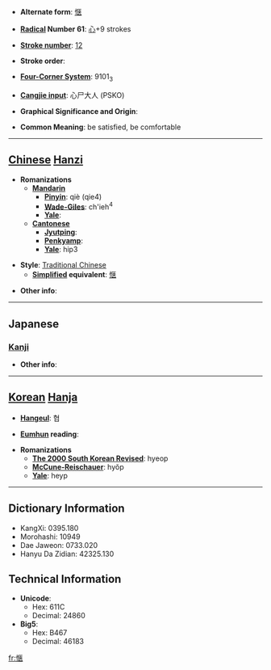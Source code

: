 * '''Alternate form''': [[惬]]

* '''[[Wiktionary:Chinese radical index| Radical]] Number 61''': [[Wiktionary:Chinese radical index 心|心]]+9 strokes

* '''[[Wiktionary:Chinese total strokes index|Stroke number]]''': [[Wiktionary:Chinese total strokes index 12|12]]

* '''Stroke order''': 

* '''[[Wiktionary:Chinese four corner index|Four-Corner System]]''': 9101<sub>3</sub>

* '''[[Wiktionary:Chinese Cangjie index|Cangjie input]]''': 心尸大人 (PSKO)

* '''Graphical Significance and Origin''': 

* '''Common Meaning''': be satisfied, be comfortable

----

== [[Chinese]] [[Hanzi]] ==

* '''Romanizations'''
** '''[[Mandarin]]'''
*** '''[[Pinyin]]''': qiè (qie4)
*** '''[[Wade-Giles]]''': ch'ieh<sup>4</sup>
*** '''[[Yale]]''': 
** '''[[Cantonese]]'''
*** '''[[Jyutping]]''':
*** '''[[Penkyamp]]''': 
*** '''[[Yale]]''': hip3

* '''Style''': [[Traditional Chinese]] 
** '''[[Simplified Chinese|Simplified]] equivalent''': [[惬]]

* '''Other info''': 

----

==Japanese==
===[[Kanji]]===
{{kanji|on readings=[[きょう]] (kyō)
|kun readings=[[こころよい]] (kokoroyoi)
}}

* '''Other info''':  

----

== [[Korean]] [[Hanja]] ==

* '''[[Hangeul]]''': 협

* '''[[Eumhun]] reading''': 

* '''Romanizations'''
** '''[[The 2000 South Korean Revised Romanization|The 2000 South Korean Revised]]''': hyeop
** '''[[McCune-Reischauer]]''': hyŏp
** '''[[Yale]]''': heyp

----

== Dictionary Information ==

* KangXi: 0395.180
* Morohashi: 10949
* Dae Jaweon: 0733.020
* Hanyu Da Zidian: 42325.130

== Technical Information ==

* '''Unicode''':
** Hex: 611C
** Decimal: 24860
* '''Big5''':
** Hex: B467
** Decimal: 46183

[[fr:愜]]